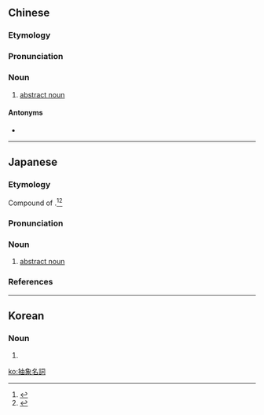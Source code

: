{{also|抽象名词}}
==Chinese==
{{zh-forms|s=抽象名词|type=22}}

===Etymology===
{{zh-compound|抽象|名詞|abstract|noun}}

===Pronunciation===
{{zh-pron
|m=chōuxiàng míngcí
|c=cau1 zoeng6 ming4 ci4
|mn=thiu-siōng bêng-sû
|cat=n
}}

===Noun===
{{zh-noun}}

# {{lb|zh|grammar}} [[abstract noun]]

====Antonyms====
* {{zh-l|具體名詞}}

----

==Japanese==
{{ja-kanjitab|ちゅう|しょう|めい|し|yomi=on}}

===Etymology===
Compound of {{compound|lang=ja|sort=ちゅうしょうめいし|抽象|tr1=chūshō|t1=abstract|名詞|tr2=meishi|t2=noun}}.<ref name="DJR">{{R:Daijirin}}</ref><ref name="DJS">{{R:Daijisen}}</ref>

===Pronunciation===
{{ja-pron|yomi=kanon|ちゅうしょう めいし|acc=5|acc_ref=DJR}}

===Noun===
{{ja-noun|ちゅうしょう めいし|hhira=ちうしやうめいし}}

# {{lb|ja|grammar|sort=ちゅうしょうめいし}} [[abstract noun]] {{gloss|a noun that denotes an abstract concept}}

===References===
<references/>

----

==Korean==
{{ko-hanjatab|抽|象|名|詞}}

===Noun===
{{ko-noun|rv=chusangmyeongsa|hangeul=추상명사}}

# {{hanja form of|추상명사|abstract noun}}

[[ko:抽象名詞]]